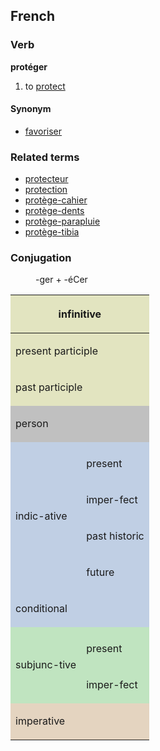 ==French==
===Verb===
'''protéger'''

# to [[protect]]

====Synonym====
*[[favoriser]]

===Related terms===
*[[protecteur]]
*[[protection]]
*[[protège-cahier]]
*[[protège-dents]]
*[[protège-parapluie]]
*[[protège-tibia]]

===Conjugation===
:-ger + -éCer

<center>
{| style="background:#F0F0F0"

|-
! colspan="3" style="background:#e2e4c0" | infinitive
| colspan="5" | protéger

|-
! colspan="3" style="background:#e2e4c0" | present participle
| colspan="5" | protégeant

|-
! colspan="3" style="background:#e2e4c0" | past participle
| colspan="5" | [[protégé]]

|-
! colspan="2" rowspan="2" style="background:#C0C0C0" | person
! colspan="3" style="background:#C0C0C0" | singular
! colspan="3" style="background:#C0C0C0" | plural

|-
! style="background:#C0C0C0;width:12.5%" | first
! style="background:#C0C0C0;width:12.5%" | second
! style="background:#C0C0C0;width:12.5%" | third
! style="background:#C0C0C0;width:12.5%" | first
! style="background:#C0C0C0;width:12.5%" | second
! style="background:#C0C0C0;width:12.5%" | third

|-
! style="background:#c0cfe4" rowspan="5" | indic-ative
! style="background:#c0cfe4" | 
! style="background:#c0cfe4" | je
! style="background:#c0cfe4" | tu
! style="background:#c0cfe4" | il
! style="background:#c0cfe4" | nous
! style="background:#c0cfe4" | vous
! style="background:#c0cfe4" | ils

|-
! style="height:3em;background:#c0cfe4" | present
| protège
| protèges
| protège
| protégeons
| protégez
| protègent

|-
! style="height:3em;background:#c0cfe4" | imper-fect
| protégeais
| protégeais
| protégeait
| protégions
| protégiez
| protégeaient

|-
! style="height:3em;background:#c0cfe4" | past historic
| protégeai
| protégeas
| protégea
| protégeâmes
| protégeâtes
| protégèrent

|-
! style="height:3em;background:#c0cfe4" | future
| protégerai
| protégeras
| protégera
| protégerons
| protégerez
| protégeront

|-
! style="height:3em;background:#c0cfe4" colspan="2" | conditional
| protégerais
| protégerais
| protégerait
| protégerions
| protégeriez
| protégeraient

|-
! style="background:#c0e4c0" rowspan="3" | subjunc-tive
! style="background:#c0e4c0" | 
! style="background:#c0e4c0" | que je
! style="background:#c0e4c0" | que tu
! style="background:#c0e4c0" | qu'il
! style="background:#c0e4c0" | que nous
! style="background:#c0e4c0" | que vous
! style="background:#c0e4c0" | qu'ils

|-
! style="height:3em;background:#c0e4c0" | present
| protège
| protèges
| protège
| protégions
| protégiez
| protègent

|-
! style="height:3em;background:#c0e4c0" | imper-fect
| protégeasse
| protégeasses
| protégeât
| proté-geassions
| proté-geassiez
| proté-geassent

|-
! colspan="2" rowspan="2" style="height:3em;background:#e4d4c0" | imperative
! style="background:#e4d4c0" | -
! style="background:#e4d4c0" | tu
! style="background:#e4d4c0" | -
! style="background:#e4d4c0" | nous
! style="background:#e4d4c0" | vous
! style="background:#e4d4c0" | -

|-
|
| protège
| 
| protégeons
| protégez
| 

|}
</center>